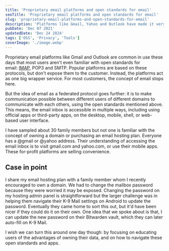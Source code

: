 ```yaml
---
title: 'Proprietary email platforms and open standards for email'
seoTitle: 'Proprietary email platforms and open standards for email'
slug: 'proprietary-email-platforms-and-open-standards-for-email'
description: 'Platforms like Gmail, Yahoo and Outlook have made it very easy to own and manage a mailbox, but I think we should be focusing on educating open standards.'
pubDate: 'Dec 07 2021'
updatedDate: 'Dec 24 2024'
tags: ['OSS', 'Privacy', 'Tools']
coverImage: './image.webp'
---
```


Proprietary email platforms like Gmail and Outlook are common in use these days that most users aren't even familiar with open standards for email: [IMAP](https://datatracker.ietf.org/doc/html/rfc9051), POP3 and SMTP. Popular platforms are based on these protocols, but don't expose them to the customer. Instead, the platforms act as one big wrapper service. For most customers, the concept of email stops here.

But the idea of email as a federated protocol goes further: it is to make communication possible between different users of different domains to communicate with each others, using the open standards mentioned above. This means, the email inbox is accessible in multiple ways, including using official apps or third-party apps, on the desktop, mobile, shell, or web-based user interface.

I have sampled about 30 family members but not one is familiar with the concept of owning a domain or purchasing an email hosting plan. Everyone has a @gmail or @yahoo address. Their understanding of accessing the email inbox is to visit gmail.com and yahoo.com, or use their mobile apps. These for-profit platforms are selling convenience.

## Case in point

I share my email hosting plan with a family member whom I recently encouraged to own a domain. We had to change the mailbox password because they were worried it may be exposed. Changing the password on my hosting admin panel is straightforward but the larger challenge was in helping them navigate their K-9 Mail settings on Android to update the password. Eventually they came home to sort this out, but it'd have been nicer if they could do it on their own. One idea that we spoke about is that, I can update the new password on their Bitwarden vault, which they can later auto-fill on K-9 Mail.

I wish we can turn this around one day though: by focusing on educating users of the advantages of owning their data, and on how to navigate these open standards and apps.
